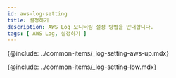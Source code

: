 ```yaml
---
id: aws-log-setting
title: 설정하기
description: AWS Log 모니터링 설정 방법을 안내합니다. 
tags: [ AWS Log, 설정하기 ]
---
```



{@include: ../common-items/_log-setting-aws-up.mdx}

{@include: ../common-items/_log-setting-low.mdx}